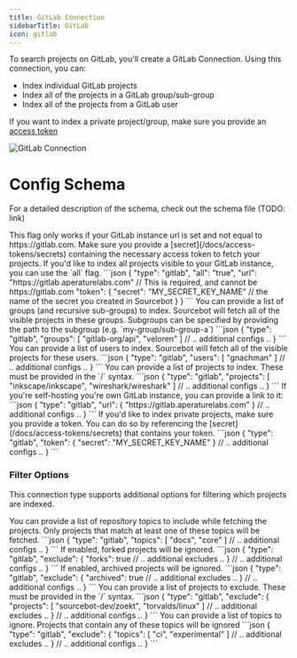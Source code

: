 ```yaml
---
title: GitLab Connection
sidebarTitle: GitLab
icon: gitlab
---
```


To search projects on GitLab, you'll create a GitLab Connection. Using this connection, you can:
- Index individual GitLab projects
- Index all of the projects in a GitLab group/sub-group 
- Index all of the projects from a GitLab user

<Note>If you want to index a private project/group, make sure you provide an [access token](/docs/access-tokens/overview)</Note>

![GitLab Connection](/images/gitlab_connection.png)

# Config Schema

For a detailed description of the schema, check out the schema file (TODO: link)

<Tabs>
    <Tab title="All Visible">
        <Note>This flag only works if your GitLab instance url is set and not equal to https://gitlab.com. Make sure you provide a [secret](/docs/access-tokens/secrets) containing the necessary access token to fetch your projects.</Note>
        If you'd like to index all projects visible to your GitLab instance, you can use the `all` flag.
        ```json
            {
                "type": "gitlab",
                "all": "true",
                "url": "https://gitlab.aperaturelabs.com" // This is required, and cannot be https://gitlab.com
                "token": {
                    "secret": "MY_SECRET_KEY_NAME" // the name of the secret you created in Sourcebot
                }
            }
        ```
    </Tab>
    <Tab title="Groups">
        You can provide a list of groups (and recursive sub-groups) to index. Sourcebot will fetch all of the visible projects in these groups. Subgroups can be specified by providing the path to the subgroup (e.g. `my-group/sub-group-a`)
        ```json
        {
            "type": "gitlab",
            "groups": [
                "gitlab-org/api",
                "veloren"
            ]
            // .. additional configs .. 
        }
        ```
    </Tab>
    <Tab title="Users">
        You can provide a list of users to index. Sourcebot will fetch all of the visible projects for these users.
        ```json
        {
            "type": "gitlab",
            "users": [
                "gnachman"
            ]
            // .. additional configs .. 
        }
        ```
    </Tab>
    <Tab title="Projects">
        You can provide a list of projects to index. These must be provided in the `<owner>/<project_name>` syntax.
        ```json
        {
            "type": "gitlab",
            "projects": [
                "inkscape/inkscape",
                "wireshark/wireshark"
            ]
            // .. additional configs .. 
        }
        ```
    </Tab>
    <Tab title="Custom URL">
        If you're self-hosting you're own GitLab instance, you can provide a link to it:
        ```json
        {
            "type": "gitlab",
            "url": {
                "https://gitlab.aperaturelabs.com"
            }
            // .. additional configs .. 
        }
        ```
    </Tab>
    <Tab title="Token">
        If you'd like to index private projects, make sure you provide a token. You can do so by referencing the [secret](/docs/access-tokens/secrets) that contains your token.
        ```json
        {
            "type": "gitlab",
            "token": {
                "secret": "MY_SECRET_KEY_NAME"
            }
            // .. additional configs .. 
        }
        ```
    </Tab>
</Tabs>

### Filter Options

This connection type supports additional options for filtering which projects are indexed.

<Tabs>
    <Tab title="Topics">
        You can provide a list of repository topics to include while fetching the projects. Only projects that match at least one of these topics will be fetched.
        ```json
        {
            "type": "gitlab",
            "topics": [
                "docs",
                "core"
            ]
            // .. additional configs .. 
        }
        ```
    </Tab>
    <Tab title="Exclude Forks">
        If enabled, forked projects will be ignored.
        ```json
        {
            "type": "gitlab",
            "exclude": {
                "forks": true
                // .. additional excludes ..
            }
            // .. additional configs .. 
        }
        ```
    </Tab>
    <Tab title="Exclude Archived">
        If enabled, archived projects will be ignored.
        ```json
        {
            "type": "gitlab",
            "exclude": {
                "archived": true 
                // .. additional excludes ..
            }
            // .. additional configs .. 
        }
        ```
    </Tab>
    <Tab title="Exclude Projects">
        You can provide a list of projects to exclude. These must be provided in the `<owner>/<repo_name>` syntax.
        ```json
        {
            "type": "gitlab",
            "exclude": {
                "projects": [
                    "sourcebot-dev/zoekt",
                    "torvalds/linux"
                ]
                // .. additional excludes ..
            }
            // .. additional configs .. 
        }
        ```
    </Tab>
    <Tab title="Exclude Topics">
        You can provide a list of topics to ignore. Projects that contain any of these topics will be ignored
        ```json
        {
            "type": "gitlab",
            "exclude": {
                "topics": [
                    "ci",
                    "experimental"
                ]
                // .. additional excludes ..
            }
            // .. additional configs ..
        }
        ```
    </Tab>
</Tabs>